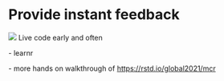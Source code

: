 # Provide instant feedback {#feedback}

![](images/icons8-comments-100.png){.cover} Live code early and often

\- learnr

\- more hands on walkthrough of <https://rstd.io/global2021/mcr>
